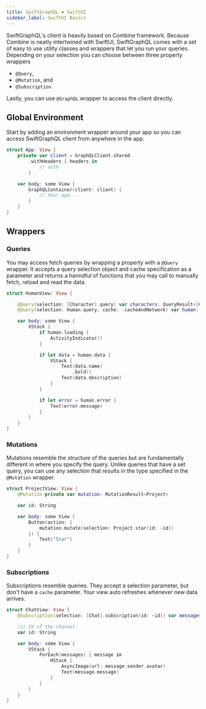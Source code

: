 ```yaml
---
title: SwiftGraphQL ❤️ SwiftUI
sidebar_label: SwiftUI Basics
---
```


SwiftGraphQL's client is heavily based on Combine framework. Because Combine is neatly intertwined with SwiftUI, SwiftGraphQL comes with a set of easy to use utility classes and wrappers that let you run your queries. Depending on your selection you can choose between three property wrappers

- `@Query`,
- `@Mutation`, and
- `@Subscription`.

Lastly, you can use `@GraphQL` wrapper to access the client directly.

## Global Environment

Start by adding an environment wrapper around your app so you can access SwiftGraphQL client from anywhere in the app.

```swift
struct App: View {
	private var client = GraphQLClient.shared
		.withHeaders { headers in
			// auth
		}

	var body: some View {
		GraphQLContainer(client: client) {
			// Your app...
		}
	}
}
```

## Wrappers

### Queries

You may access fetch queries by wrapping a property with a `@Query` wrapper. It accepts a query selection object and cache specification as a parameter and returns a hanndful of functions that you may call to manually fetch, reload and read the data.

```swift
struct HumanView: View {

	@Query(selection: [Character].query) var characters: QueryResult<[Character]>
	@Query(selection: Human.query, cache: .cacheAndNetwork) var human: QueryResult<Human>

	var body: some View {
		VStack {
			if human.loading {
				ActivityIndicator()
			}

			if let data = human.data {
				VStack {
					Text(data.name)
						.bold()
					Text(data.description)
				}
			}

			if let error = human.error {
				Text(error.message)
			}
		}
	}
}
```

### Mutations

Mutations resemble the structure of the queries but are fundamentally different in where you specify the query. Unlike queries that have a set query, you can use any selection that results in the type specified in the `@Mutation` wrapper.

```swift
struct ProjectView: View {
	@Mutation private var mutation: MutationResult<Project>

	var id: String

	var body: some View {
		Button(action: {
			mutation.mutate(selection: Project.star(id: ~id))
		}) {
			Text("Star")
		}
	}
}
```

### Subscriptions

Subscriptions resemble queries. They accept a selection parameter, but don't have a `cache` parameter. Your view auto refreshes whenever new data arrives.

```swift
struct ChatView: View {
	@Subscription(selection: [Chat].subscription(id: ~id)) var messages: SubscriptionResult<[Message]>

	/// Id of the channel.
	var id: String

	var body: some View {
		VStack {
			ForEach(messages) { message in
				HStack {
					AsyncImage(url: message.sender.avatar)
					Text(message.message)
				}
			}
		}
	}
}
```
